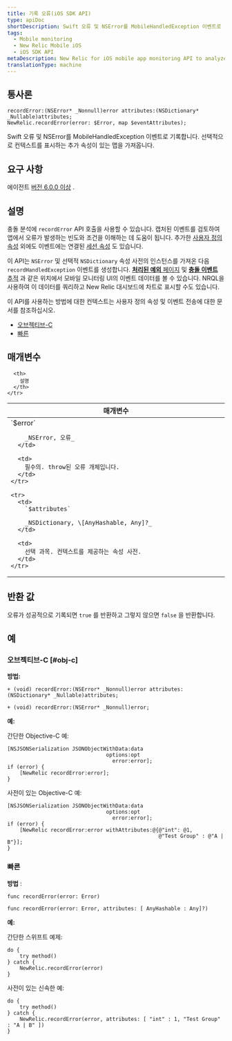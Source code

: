 ```yaml
---
title: 기록 오류(iOS SDK API)
type: apiDoc
shortDescription: Swift 오류 및 NSError를 MobileHandledException 이벤트로 기록합니다. 선택적으로 컨텍스트를 표시하는 추가 속성이 있는 맵을 가져옵니다.
tags:
  - Mobile monitoring
  - New Relic Mobile iOS
  - iOS SDK API
metaDescription: New Relic for iOS mobile app monitoring API to analyze handled exceptions and thrown exceptions.
translationType: machine
---
```


## 통사론

```
recordError:(NSError* _Nonnull)error attributes:(NSDictionary* _Nullable)attributes;
NewRelic.recordError(error: $Error, map $eventAttributes);
```

Swift 오류 및 NSError를 MobileHandledException 이벤트로 기록합니다. 선택적으로 컨텍스트를 표시하는 추가 속성이 있는 맵을 가져옵니다.

## 요구 사항

에이전트 [버전 6.0.0 이상](/docs/release-notes/mobile-release-notes/ios-release-notes/ios-agent-600) .

## 설명

충돌 분석에 `recordError` API 호출을 사용할 수 있습니다. 캡처된 이벤트를 검토하여 앱에서 오류가 발생하는 빈도와 조건을 이해하는 데 도움이 됩니다. 추가한 [사용자 정의 속성](/docs/mobile-monitoring/new-relic-mobile/maintenance/add-custom-data-new-relic-mobile) 외에도 이벤트에는 연결된 [세션 속성](/docs/insights/insights-data-sources/default-attributes/mobile-default-attributes-insights) 도 있습니다.

이 API는 `NSError` 및 선택적 `NSDictionary` 속성 사전의 인스턴스를 가져온 다음 `recordHandledException` 이벤트를 생성합니다. [**처리된 예외** 페이지](/docs/mobile-monitoring/mobile-monitoring-ui/crashes/handled-exceptions-analyze-trends-prevent-crashes) 및 [**충돌 이벤트** 추적](/docs/mobile-monitoring/mobile-monitoring-ui/crashes/mobile-crash-event-trail) 과 같은 위치에서 모바일 모니터링 UI의 이벤트 데이터를 볼 수 있습니다. NRQL을 사용하여 이 데이터를 쿼리하고 New Relic 대시보드에 차트로 표시할 수도 있습니다.

이 API를 사용하는 방법에 대한 컨텍스트는 사용자 정의 속성 및 이벤트 전송에 대한 문서를 참조하십시오.

* [오브젝티브-C](/docs/mobile-monitoring/new-relic-mobile-ios/install-configure/work-ios-sdk-api#objc-custom-att-events)
* [빠른](/docs/mobile-monitoring/new-relic-mobile-ios/install-configure/work-ios-sdk-api#swift-custom-att-events)

## 매개변수

<table>
  <thead>
    <tr>
      <th width="25%">
        매개변수
      </th>

      <th>
        설명
      </th>
    </tr>
  </thead>

  <tbody>
    <tr>
      <td>
        `$error`

        _NSError, 오류_
      </td>

      <td>
        필수의. throw된 오류 개체입니다.
      </td>
    </tr>

    <tr>
      <td>
        `$attributes​`

        _NSDictionary, \[AnyHashable, Any]?_
      </td>

      <td>
        선택 과목. 컨텍스트를 제공하는 속성 사전.
      </td>
    </tr>
  </tbody>
</table>

## 반환 값

오류가 성공적으로 기록되면 `true` 를 반환하고 그렇지 않으면 `false` 을 반환합니다.

## 예

### 오브젝티브-C [#obj-c]

**방법:**

```
+ (void) recordError:(NSError* _Nonnull)error attributes:(NSDictionary* _Nullable)attributes;

+ (void) recordError:(NSError* _Nonnull)error;
```

**예:**

간단한 Objective-C 예:

```
[NSJSONSerialization JSONObjectWithData:data
                                options:opt
                                  error:error];
if (error) {
    [NewRelic recordError:error];
}
```

사전이 있는 Objective-C 예:

```
[NSJSONSerialization JSONObjectWithData:data
                                options:opt
                                  error:error];
if (error) {
    [NewRelic recordError:error withAttributes:@{@"int": @1,
                                                 @"Test Group" : @"A | B"}];
}
```

### 빠른

**방법** :

```
func recordError(error: Error)

func recordError(error: Error, attributes: [ AnyHashable : Any]?)
```

**예:**

간단한 스위프트 예제:

```
do {
    try method()
} catch {
    NewRelic.recordError(error)
}
```

사전이 있는 신속한 예:

```
do {
    try method()
} catch {
    NewRelic.recordError(error, attributes: [ "int" : 1, "Test Group" : "A | B" ])
}
```